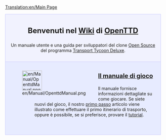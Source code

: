 [[Translation:en/Main Page]]
{{en/Translation|origin= en/Main Page
|from  = en
|to    = it
|Percentage =5
}}

<div style="background-color: #f1f2fe; border: 1px solid #c7c8fe; margin: 0; padding: 1em 1em 1em 1em; text-align:center">
<div style="font-size:1.7em; font-weight:bold">Benvenuti nel [https://www.wikipedia.org/wiki/it:wiki Wiki] di <span class="plainlinks">[http://www.openttd.org/ OpenTTD]</span> </div>
Un manuale utente e una guida per sviluppatori del clone [http://www.opensource.org/ Open Source] del programma [[it/Archive/OpenTTD/Transport Tycoon Deluxe|Transport Tycoon Deluxe]].
</div>
<div style="background-color: #E7EBFF; border: 1px solid #c7c8fe; border-top:none; padding: 1em 1em 0em 1em; margin-bottom:2em">
<div style="float:left">[[File:en/Manual/OpenttdManual.png|64px]]</div>
<div style="margin-left:80px; margin-bottom:4em">
<div style="font-size:1.4em; font-weight:bold">[[it/Manual/Main Page|Il manuale di gioco]]</div>
Il manuale fornisce informazioni dettagliate su come giocare. Se siete nuovi del gioco, il nostro [[it/Primo passo|primo passo]] articolo viene illustrato come effettuare il primo itinerario di trasporto, oppure è possibile, se si preferisce, provare il [[it/Manual/Tutorial/Tutorial|tutorial]].</div>